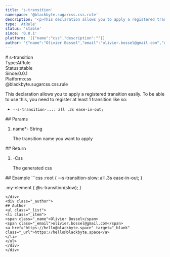 ```yaml
---
title: 's-transition'
namespace: '@blackbyte.sugarcss.css.rule'
description: '<p>This declaration allows you to apply a registered transition easily. To be able to use this, you need to register at least 1 transition like so:</p> <ul> <li><code>--s-transition-...: all .3s ease-in-out;</code></li> </ul> '
type: 'AtRule'
status: 'stable'
since: '0.0.1'
platform: '[{"name":"css","description":""}]'
author: '{"name":"Olivier Bossel","email":"olivier.bossel@gmail.com","url":"https://hello@blackbyte.space"}'
---
```


<div class="docmap-mdx">
# s-transition
<div class="_metas">
<div class="_type"><span class="_type-label">Type:</span><span class="_type-value">AtRule</span></div>
<div class="_status"><span class="_status-label">Status:</span><span class="_status-value -stable">stable</span></div>
<div class="_since"><span class="_since-label">Since:</span><span class="_since-value">0.0.1</span></div>
<div class="_platform"><span class="_platform-label">Platform:</span><span class="_platform-value -css">css</span></div>
</div>
<div class="_namespace">@blackbyte.sugarcss.css.rule</div>
<div class="_description typo-lead typo-format">
<p>This declaration allows you to apply a registered transition easily.
To be able to use this, you need to register at least 1 transition like so:</p>
<ul>
<li><code>--s-transition-...: all .3s ease-in-out;</code></li>
</ul>

</div>
<div class="_params">
## Params
<ol class="_list">
<li class="_item">
<span class="_name">name<span class="_required">*</span></span><span class="_default">-</span> <span class="_type">String</span>
<p class="_description">The transition name you want to apply</p>
</li>
</ol>
</div>
<div class="_return">
## Return
<ol class="_list">
<li class="_item">
<span class="_default">-</span><span class="_type">Css</span>
<p class="_description">The generated css</p>
</li>
</ol>
</div>
<div class="_examples">
## Example
```css
:root {
   --s-transition-slow: all .3s ease-in-out;
}

.my-element {
@s-transition(slow);
}

```
</div>
<div class="_author">
## Author
<ul class="_list">
<li class="_item">
<span class="_name">Olivier Bossel</span>
<span class="_email">olivier.bossel@gmail.com</span>
<a href="https://hello@blackbyte.space" target="_blank" class="_url">https://hello@blackbyte.space</a>
</li>
</ul>
</div>
</div>
```
